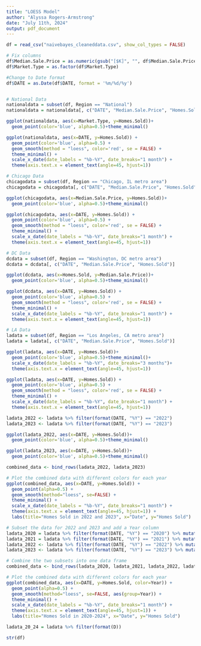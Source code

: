```yaml
---
title: "LOESS Model"
author: "Alyssa Rogers-Armstrong"
date: "July 11th, 2024"
output: pdf_document
---
```


```r
df = read_csv("naivebayes_cleaneddata.csv", show_col_types = FALSE)

# Fix columns
df$Median.Sale.Price = as.numeric(gsub("[$K]", "", df$Median.Sale.Price))
df$Market.Type = as.factor(df$Market.Type)

#Change to Date format
df$DATE = as.Date(df$DATE, format = '%m/%d/%y')


# National Data
nationaldata = subset(df, Region == "National")
nationaldata = nationaldata[, c("DATE", "Median.Sale.Price", "Homes.Sold")]

ggplot(nationaldata, aes(x=Market.Type, y=Homes.Sold))+
  geom_point(color='blue', alpha=0.5)+theme_minimal()

ggplot(nationaldata, aes(x=DATE, y=Homes.Sold)) +
  geom_point(color='blue', alpha=0.5) +
  geom_smooth(method = "loess", color='red', se = FALSE) +
  theme_minimal() +
  scale_x_date(date_labels = "%b-%Y", date_breaks="1 month") +
  theme(axis.text.x = element_text(angle=45, hjust=1))

# Chicago Data
chicagodata = subset(df, Region == "Chicago, IL metro area")
chicagodata = chicagodata[, c("DATE", "Median.Sale.Price", "Homes.Sold")]

ggplot(chicagodata, aes(x=Median.Sale.Price, y=Homes.Sold))+
  geom_point(color='blue', alpha=0.5)+theme_minimal()

ggplot(chicagodata, aes(x=DATE, y=Homes.Sold)) +
  geom_point(color='blue', alpha=0.5) +
  geom_smooth(method = "loess", color='red', se = FALSE) +
  theme_minimal() +
  scale_x_date(date_labels = "%b-%Y", date_breaks="1 month") +
  theme(axis.text.x = element_text(angle=45, hjust=1))

# DC Data
dcdata = subset(df, Region == "Washington, DC metro area")
dcdata = dcdata[, c("DATE", "Median.Sale.Price", "Homes.Sold")]

ggplot(dcdata, aes(x=Homes.Sold, y=Median.Sale.Price))+
  geom_point(color='blue', alpha=0.5)+theme_minimal()

ggplot(dcdata, aes(x=DATE, y=Homes.Sold)) +
  geom_point(color='blue', alpha=0.5) +
  geom_smooth(method = "loess", color='red', se = FALSE) +
  theme_minimal() +
  scale_x_date(date_labels = "%b-%Y", date_breaks="1 month") +
  theme(axis.text.x = element_text(angle=45, hjust=1))

# LA Data
ladata = subset(df, Region == "Los Angeles, CA metro area")
ladata = ladata[, c("DATE", "Median.Sale.Price", "Homes.Sold")]

ggplot(ladata, aes(x=DATE, y=Homes.Sold))+
  geom_point(color='blue', alpha=0.5)+theme_minimal()+
  scale_x_date(date_labels = "%b-%Y", date_breaks="3 months")+
  theme(axis.text.x = element_text(angle=45, hjust=1))

ggplot(ladata, aes(x=DATE, y=Homes.Sold)) +
  geom_point(color='blue', alpha=0.5) +
  geom_smooth(method = "loess", color='red', se = FALSE) +
  theme_minimal() +
  scale_x_date(date_labels = "%b-%Y", date_breaks="1 month") +
  theme(axis.text.x = element_text(angle=45, hjust=1))

ladata_2022 <- ladata %>% filter(format(DATE, "%Y") == "2022")
ladata_2023 <- ladata %>% filter(format(DATE, "%Y") == "2023")

ggplot(ladata_2022, aes(x=DATE, y=Homes.Sold))+
  geom_point(color='blue', alpha=0.5)+theme_minimal()

ggplot(ladata_2023, aes(x=DATE, y=Homes.Sold))+
  geom_point(color='blue', alpha=0.5)+theme_minimal()

combined_data <- bind_rows(ladata_2022, ladata_2023)

# Plot the combined data with different colors for each year
ggplot(combined_data, aes(x=DATE, y=Homes.Sold)) +
  geom_point(alpha=0.5) +
  geom_smooth(method="loess", se=FALSE) +
  theme_minimal() +
  scale_x_date(date_labels = "%b-%Y", date_breaks="1 month") +
  theme(axis.text.x = element_text(angle=45, hjust=1)) +
  labs(title="Homes Sold in 2022 and 2023", x="Date", y="Homes Sold")

# Subset the data for 2022 and 2023 and add a Year column
ladata_2020 = ladata %>% filter(format(DATE, "%Y") == "2020") %>% mutate(Year = "2020")
ladata_2021 = ladata %>% filter(format(DATE, "%Y") == "2021") %>% mutate(Year = "2021")
ladata_2022 <- ladata %>% filter(format(DATE, "%Y") == "2022") %>% mutate(Year = "2022")
ladata_2023 <- ladata %>% filter(format(DATE, "%Y") == "2023") %>% mutate(Year = "2023")

# Combine the two subsets into one data frame
combined_data <- bind_rows(ladata_2020, ladata_2021, ladata_2022, ladata_2023)

# Plot the combined data with different colors for each year
ggplot(combined_data, aes(x=DATE, y=Homes.Sold, color=Year)) +
  geom_point(alpha=0.5) +
  geom_smooth(method="loess", se=FALSE, aes(group=Year)) +
  theme_minimal() +
  scale_x_date(date_labels = "%b-%Y", date_breaks="1 month") +
  theme(axis.text.x = element_text(angle=45, hjust=1)) +
  labs(title="Homes Sold in 2020-2024", x="Date", y="Homes Sold")

ladata_20_24 = ladata %>% filter(format(D))

str(df)
```